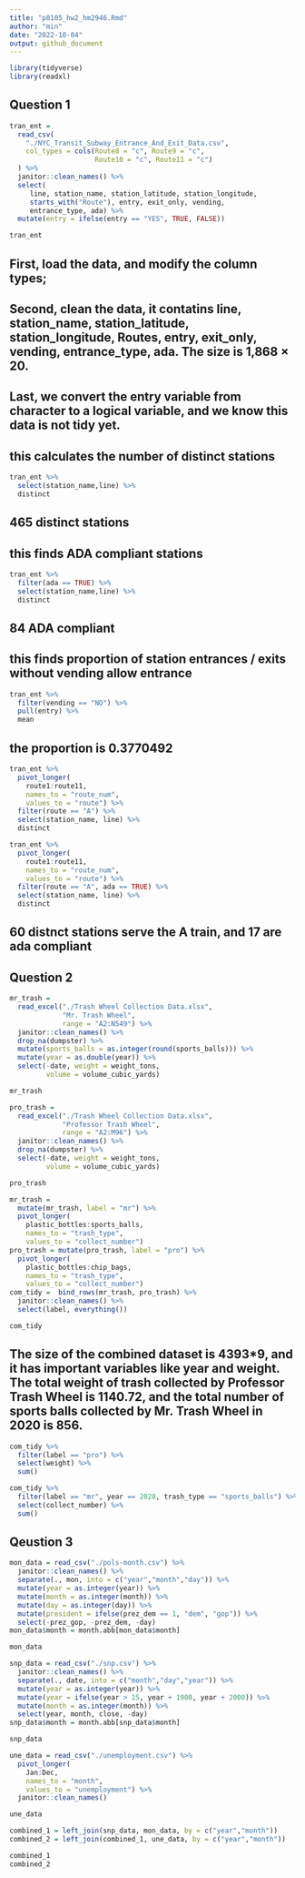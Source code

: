 ```yaml
---
title: "p8105_hw2_hm2946.Rmd"
author: "min"
date: "2022-10-04"
output: github_document
---
```


```r
library(tidyverse)
library(readxl)
```

## Question 1

```r
tran_ent = 
  read_csv(
    "./NYC_Transit_Subway_Entrance_And_Exit_Data.csv",
    col_types = cols(Route8 = "c", Route9 = "c",
                     Route10 = "c", Route11 = "c")
  ) %>% 
  janitor::clean_names() %>% 
  select(
     line, station_name, station_latitude, station_longitude, 
     starts_with("Route"), entry, exit_only, vending, 
     entrance_type, ada) %>% 
  mutate(entry = ifelse(entry == "YES", TRUE, FALSE))

tran_ent
```
## First, load the data, and modify the column types;
## Second, clean the data, it contatins line, station_name, station_latitude, station_longitude, Routes, entry, exit_only, vending, entrance_type, ada. The size is 1,868 × 20.
## Last, we convert the entry variable from character to a logical variable, and we know this data is not tidy yet.



## this calculates the number of distinct stations
```r
tran_ent %>% 
  select(station_name,line) %>% 
  distinct
```
## 465 distinct stations


## this finds ADA compliant stations
```r
tran_ent %>% 
  filter(ada == TRUE) %>% 
  select(station_name,line) %>% 
  distinct
```
## 84 ADA compliant


## this finds proportion of station entrances / exits without vending allow entrance
```r
tran_ent %>% 
  filter(vending == "NO") %>% 
  pull(entry) %>% 
  mean
```
## the proportion is 0.3770492

```r
tran_ent %>% 
  pivot_longer(
    route1:route11,
    names_to = "route_num",
    values_to = "route") %>% 
  filter(route == "A") %>% 
  select(station_name, line) %>% 
  distinct

tran_ent %>% 
  pivot_longer(
    route1:route11,
    names_to = "route_num",
    values_to = "route") %>% 
  filter(route == "A", ada == TRUE) %>% 
  select(station_name, line) %>% 
  distinct
```
## 60 distnct stations serve the A train, and 17 are ada compliant


## Question 2

```r
mr_trash = 
  read_excel("./Trash Wheel Collection Data.xlsx",
             "Mr. Trash Wheel",
             range = "A2:N549") %>% 
  janitor::clean_names() %>% 
  drop_na(dumpster) %>% 
  mutate(sports_balls = as.integer(round(sports_balls))) %>%
  mutate(year = as.double(year)) %>%
  select(-date, weight = weight_tons,
         volume = volume_cubic_yards)

mr_trash
```

```r
pro_trash = 
  read_excel("./Trash Wheel Collection Data.xlsx",
             "Professor Trash Wheel",
             range = "A2:M96") %>% 
  janitor::clean_names() %>% 
  drop_na(dumpster) %>% 
  select(-date, weight = weight_tons,
         volume = volume_cubic_yards)

pro_trash
```

```r
mr_trash = 
  mutate(mr_trash, label = "mr") %>% 
  pivot_longer(
    plastic_bottles:sports_balls,
    names_to = "trash_type",
    values_to = "collect_number")
pro_trash = mutate(pro_trash, label = "pro") %>% 
  pivot_longer(
    plastic_bottles:chip_bags,
    names_to = "trash_type",
    values_to = "collect_number")
com_tidy =  bind_rows(mr_trash, pro_trash) %>% 
  janitor::clean_names() %>% 
  select(label, everything()) 

com_tidy
```

## The size of the combined dataset is 4393*9, and it has important variables like year and weight. The total weight of trash collected by Professor Trash Wheel is 1140.72, and the total number of sports balls collected by Mr. Trash Wheel in 2020 is 856.
```r
com_tidy %>% 
  filter(label == "pro") %>% 
  select(weight) %>% 
  sum()

com_tidy %>% 
  filter(label == "mr", year == 2020, trash_type == "sports_balls") %>% 
  select(collect_number) %>% 
  sum()
```



## Qeustion 3

```r
mon_data = read_csv("./pols-month.csv") %>% 
  janitor::clean_names() %>% 
  separate(., mon, into = c("year","month","day")) %>% 
  mutate(year = as.integer(year)) %>% 
  mutate(month = as.integer(month)) %>% 
  mutate(day = as.integer(day)) %>% 
  mutate(president = ifelse(prez_dem == 1, "dem", "gop")) %>% 
  select(-prez_gop, -prez_dem, -day)
mon_data$month = month.abb[mon_data$month]

mon_data
```


```r
snp_data = read_csv("./snp.csv") %>% 
  janitor::clean_names() %>% 
  separate(., date, into = c("month","day","year")) %>% 
  mutate(year = as.integer(year)) %>% 
  mutate(year = ifelse(year > 15, year + 1900, year + 2000)) %>%
  mutate(month = as.integer(month)) %>%
  select(year, month, close, -day)
snp_data$month = month.abb[snp_data$month]

snp_data
```

```r
une_data = read_csv("./unemployment.csv") %>% 
  pivot_longer(
    Jan:Dec,
    names_to = "month",
    values_to = "unemployment") %>% 
  janitor::clean_names()

une_data
```

```r
combined_1 = left_join(snp_data, mon_data, by = c("year","month"))
combined_2 = left_join(combined_1, une_data, by = c("year","month"))

combined_1
combined_2
```
